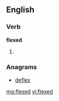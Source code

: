 ==English==

===Verb===
'''flexed'''

# {{past of|flex}}

===Anagrams===
* [[deflex#English|deflex]]

[[mg:flexed]]
[[vi:flexed]]